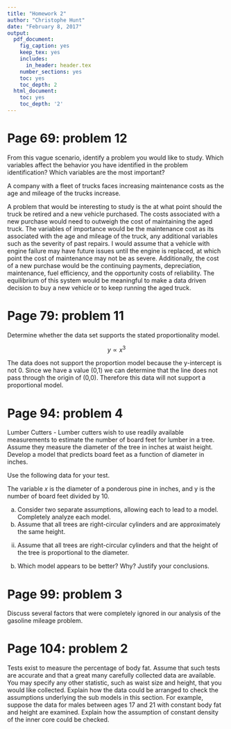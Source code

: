 ```yaml
---
title: "Homework 2"
author: "Christophe Hunt"
date: "February 8, 2017"
output:
  pdf_document:
    fig_caption: yes
    keep_tex: yes
    includes:
      in_header: header.tex
    number_sections: yes
    toc: yes
    toc_depth: 2
  html_document:
    toc: yes
    toc_depth: '2'
---
```


# Page 69: problem 12    
 
From this vague scenario, identify a problem you would like to study. Which variables affect the behavior you have identified in the problem identification? Which variables are the most important? 

A company with a fleet of trucks faces increasing maintenance costs as the age and mileage of the trucks increase.

A problem that would be interesting to study is the at what point should the truck be retired and a new vehicle purchased. The costs associated with a new purchase would need to outweigh the cost of maintaining the aged truck. The variables of importance would be the maintenance cost as its associated with the age and mileage of the truck, any additional variables such as the severity of past repairs. I would assume that a vehicle with engine failure may have future issues until the engine is replaced, at which point the cost of maintenance may not be as severe. Additionally, the cost of a new purchase would be the continuing payments, depreciation, maintenance, fuel efficiency, and the opportunity costs of reliability. The equilibrium of this system would be meaningful to make a data driven decision to buy a new vehicle or to keep running the aged truck. 
 
# Page 79: problem 11    

Determine whether the data set supports the stated proportionality model.
 
$$y \propto x^3$$
\begin{table}[!htbp]
\centering
\caption{}
\label{my-label}
\begin{tabular}{l|llllllllll}
y & 0 & 1 & 2 & 6 & 14 & 24 & 37 & 58 & 82 & 114 \\ \hline
x & 1 & 2 & 3 & 4 & 5 & 6 & 7 & 8 & 9 & 10
\end{tabular}
\end{table}

The data does not support the proportion model because the y-intercept is not 0. Since we have a value (0,1) we can determine that the line does not pass through the origin of (0,0). Therefore this data will not support a proportional model. 

# Page 94: problem 4    

Lumber Cutters - Lumber cutters wish to use readily available measurements to estimate the number of board feet for lumber in a tree. Assume they measure the diameter of the tree in inches at waist height. Develop a model that predicts board feet as a function of diameter in inches. 

Use the following data for your test.

\begin{table}[!htbp]
\centering
\caption{}
\label{my-label}
\begin{tabular}{l|llllllllll}
x & 17 & 19 & 20 & 23 & 25 & 28 & 32 & 38 & 39 & 41 \\ \hline
y & 19 & 25 & 32 & 57 & 71 & 113 & 123 & 252 & 259 & 294
\end{tabular}
\end{table}

The variable $x$ is the diameter of a ponderous pine in inches, and y is the number of board feet divided by 10. 

a. Consider two separate assumptions, allowing each to lead to a model. Completely analyze each model.
  i. Assume that all trees are right-circular cylinders and are approximately the same height.
  ii. Assume that all trees are right-circular cylinders and that the height of the tree is proportional to the diameter.
b. Which model appears to be better? Why? Justify your conclusions. 
 
# Page 99: problem 3    

Discuss several factors that were completely ignored in our analysis of the gasoline mileage problem. 
 
# Page 104: problem 2

Tests exist to measure the percentage of body fat. Assume that such tests are accurate and that a great many carefully collected data are available. You may specify any other statistic, such as waist size and height, that you would like collected. Explain how the data could be arranged to check the assumptions underlying the sub models in this section. For example, suppose the data for males between ages 17 and 21 with constant body fat and height are examined. Explain how the assumption of constant density of the inner core could be checked. 

